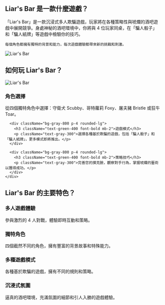 ## Liar's Bar 是一款什麼遊戲？

<div className="flex flex-col md:flex-row items-center gap-8">
  <div className="w-full md:w-1/2 text-xl">
    「Liar's Bar」是一款沉浸式多人欺騙遊戲，玩家將在各種策略性與唬爛的酒吧遊戲中展開競爭。身處神秘的酒吧環境中，你將與 4 位玩家同桌，在「騙人骰子」和「騙人紙牌」等遊戲中檢驗你的技巧。

    每個角色都擁有獨特的背景和能力，每次遊戲體驗都帶來新的挑戰和刺激。
  </div>
  <div className="w-full md:w-1/2 flex justify-center items-center">
    <img 
      src="https://sprunkiretake.fun/games/liar-s-bar/game_screenshot.webp" 
      alt="Liar's Bar" 
      className="w-4/5 h-auto"
    />
  </div>
</div>

## 如何玩 Liar's Bar？

<div className="flex flex-col md:flex-row items-center gap-8">
  <div className="w-full md:w-1/2">
    <img 
      src="https://sprunkiretake.fun/games/liar-s-bar/game_screenshot.webp" 
      alt="Liar's Bar" 
      className="w-4/5 h-auto mx-auto"
    />
  </div>
  <div className="w-full md:w-1/2">
    <div className="grid grid-cols-1 gap-4 mt-0">
      <div className="bg-gray-800 p-4 rounded-lg">
        <h3 className="text-green-400 font-bold mb-2">角色選擇</h3>
        <p className="text-gray-300">
          從四個獨特角色中選擇：守衛犬 Scubby、哥特蘿莉 Foxy、屠夫豬 Bristle 或狂牛 Toar。
        </p>
      </div>

      <div className="bg-gray-800 p-4 rounded-lg">
        <h3 className="text-green-400 font-bold mb-2">遊戲模式</h3>
        <p className="text-gray-300">選擇各種基於欺騙的遊戲，包括「騙人骰子」和「騙人紙牌」，更多模式即將推出。</p>
      </div>

      <div className="bg-gray-800 p-4 rounded-lg">
        <h3 className="text-green-400 font-bold mb-2">策略技巧</h3>
        <p className="text-gray-300">完善您的撲克臉，觀察對手行為，掌握唬爛的藝術以獲得成功。</p>
      </div>
    </div>
  </div>
</div>

## Liar's Bar 的主要特色？

<div className="grid grid-cols-1 md:grid-cols-2 gap-4">
  <div className="bg-gray-800 p-4 rounded-lg">
    <h3 className="text-green-400 font-bold mb-2">多人遊戲體驗</h3>
    <p className="text-gray-300">參與激烈的 4 人對戰，體驗即時互動和策略。</p>
  </div>

  <div className="bg-gray-800 p-4 rounded-lg">
    <h3 className="text-green-400 font-bold mb-2">獨特角色</h3>
    <p className="text-gray-300">四個截然不同的角色，擁有豐富的背景故事和特殊能力。</p>
  </div>

  <div className="bg-gray-800 p-4 rounded-lg">
    <h3 className="text-green-400 font-bold mb-2">多種遊戲模式</h3>
    <p className="text-gray-300">各種基於欺騙的遊戲，擁有不同的規則和策略。</p>
  </div>

  <div className="bg-gray-800 p-4 rounded-lg">
    <h3 className="text-green-400 font-bold mb-2">沉浸式氛圍</h3>
    <p className="text-gray-300">逼真的酒吧環境，充滿氛圍的細節和引人入勝的遊戲體驗。</p>
  </div>
</div>